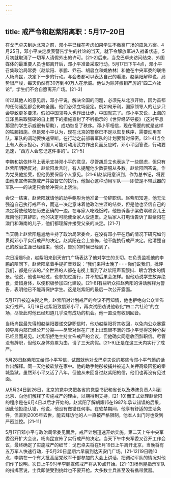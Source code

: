 ```yaml
---
---
---
```

title: 戒严令和赵紫阳离职：5月17–20日
---



在戈巴卓夫到达北京之前，邓小平已经在考虑如果学生不撤离广场的应急方案。4月25日，邓小平决定发表警告学生的社论的当天，就下令解放军进入战备状态。5月初就取消了一切军人请假外出的许可。[21-2]后来，当戈巴卓夫访问结束、外国媒体的最重要人员也都离开后，邓小平准备采取行动。5月17日下午4点，邓小平召集政治局常委（赵紫阳、李鹏、乔石、胡启立和姚依林）和他在中央军委的联络人杨尚昆，决定下一步的行动。与会者都可以表达自己的看法。赵紫阳解释说，局势很严峻，每天仍然有30万到40万人在示威。他认为除非撤销严厉的“四二六社论”，学生们不会自愿离开广场。[21-3]

听过其他人的意见后，邓小平说，解决全国的问题，必须先从北京开始，因为首都的任何骚乱都会影响全国。他们必须立场坚定。例如匈牙利，国家领导人的让步只会导致更多要求。假如中国领导人也作出让步，中国就完了。邓小平又说，上海的江泽民采取强硬的自上而下的措施查封了不听指示的《世界经济导报》（这对平息那里的学生示威很有帮助），成功恢复了秩序。邓小平相信，现在需要的就是这样的铁腕措施。但是邓小平认为，现在北京的警察已不足以恢复秩序，需要动用军队。军队的调动要快速果断，在行动之前部署军队的计划要暂时保密。[21-4]当会上有人表示担心，外国人可能对动用武力作出负面反应时，邓小平回答说，行动要迅速，“西方人会忘记这件事的”。[21-5]

李鹏和姚依林马上表示支持邓小平的意见，尽管胡启立也表达了一些顾虑，但只有赵紫阳明确反对。赵紫阳发言时，有人提醒他少数要服从多数。赵紫阳回答说，作为党员他接受，但他仍要保留个人意见。[21-6]赵紫阳意识到，作为总书记，将要由他来宣佈实施戒严并监督它的执行。他担心这种动用军队——即使是不带武器的军队——的决定只会给冲突火上浇油。

会议一结束，赵紫阳就请他的助手鲍彤为他准备一份辞职信。赵紫阳知道，他无法强迫自己执行戒严令，而这一决定意味着他政治生涯的结束，但是他也坚信自己的决定将使他站在历史正确的一边。在与家人吃晚饭时，他告诉妻子梁伯琪和女儿王雁南他打算辞职，他的决定可能使全家人受连累。之后家人打电话告诉了赵紫阳在澳门和海南的儿子，他们都理解并接受父亲的决定。[21-7]

当天晚上赵紫阳尴尬地主持了政治局常委会，在没有邓小平在场的情况下研究如何贯彻邓小平实行戒严的决定。赵紫阳在会上宣佈，他不能执行戒严决定。他清楚自己的政治生涯已经结束，他说，告别的时候已经到了。

次日凌晨5点，赵紫阳来到天安门广场表达了他对学生的关切。在负责监视他的李鹏的陪同下，赵紫阳拿着手提扩音器说：“我们来得太晚了⋯⋯你们说我们，批评我们，都是应该的。”全世界的人都在电视上看到了赵紫阳声音颤抖、眼含泪水的情景。他说，他也年轻过，也参加过游行，并不想后果会怎样。但他劝说学生放弃绝食，爱惜身体，以便积极参加四化建设。[21-8]有些听众把赵紫阳的讲话解释为警告，表明他已不能再保护学生。这是赵紫阳的最后一次公开露面。

5月17日被迫决裂之后，赵紫阳对计划戒严的会议不再知情，他也拒绝向公众宣佈实行戒严。5月19日赵紫阳致信邓小平，再次试图劝说他软化“四二六社论”的立场，尽管此时他已经知道几乎没有成功的机会。他一直没有收到回音。

当杨尚昆最先得知赵紫阳要递交辞职信时，他劝赵紫阳将其收回，以免向公众暴露领导层内部已经公开分裂——尽管对赵在广场上出现很不满的邓小平觉得这种分裂已经显而易见。赵紫阳拒绝主持宣佈戒严的会议，但他确实同意收回辞职信。尽管没有辞职，但他以身体劳累为由，请了三天病假。[21-9]正是在这三天内实行了戒严。

5月28日赵紫阳又给邓小平写信，试图就他对戈巴卓夫说的那些令邓小平气愤的话作出解释。同一天他被软禁在家中。他的助手鲍彤被捕并被送入关押高级囚犯的秦城监狱。虽然邓小平又活了八年，但他从未回复过赵紫阳的信，他们也再没有见过面。

从5月24日到26日，北京的党中央把各省的党委书记和省长以及港澳负责人叫到北京，向他们解释了实施戒严的理由，以期得到支持。[21-10]而正式处理赵紫阳的程序是在6月4日以后才开始的。赵紫阳了解胡耀邦在1987年承认错误的后果，因此他拒绝认错，他说，他没有做错任何事。在软禁期间，他享有舒适的生活条件，但直到2005年去世，能去拜访他的人一直被严格限制，他本人出门时也受到严密监控。[21-11]

5月17日邓小平与政治局常委见面后，戒严计划迅速开始实施。第二天上午中央军委召开扩大会议，杨尚昆宣佈了实行戒严的决定。当天下午中央军委又召开工作会议，最终确定了实施戒严的细节：戈巴卓夫将在5月19日上午离开北京，当晚将有五万军人快速行动，于5月20日星期六早晨到达天安门广场。[21-12]19日晚10点，李鹏在一个有大批高层党政军干部参加的大会上讲话，把调动军队的情况对他们作了说明。次日上午9时半李鹏宣佈戒严将从10点开始。[21-13]杨尚昆指示军队的指挥官说，士兵即使受到挑衅也不要开枪。大多数士兵甚至没有携带武器。